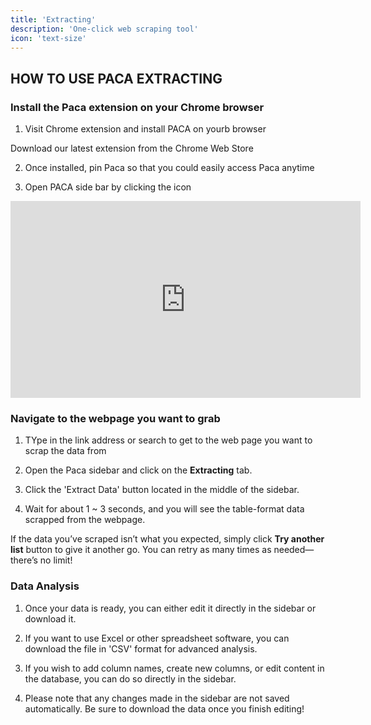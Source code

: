 ```yaml
---
title: 'Extracting'
description: 'One-click web scraping tool'
icon: 'text-size'
---
```



## HOW TO USE PACA EXTRACTING

### Install the Paca extension on your Chrome browser

1. Visit Chrome extension and install PACA on yourb browser

<CardGroup cols={2}>
  <Card
    title="Install here"
    icon="download"
    href="https://chromewebstore.google.com/detail/paca-gpt-powered-web-scra/gpnieenphjbjcpcdnjhnipckcldebjdf?ref=mintlify"
  >
    Download our latest extension from the Chrome Web Store
  </Card>

</CardGroup>

2. Once installed, pin Paca so that you could easily access Paca anytime 

3. Open PACA side bar by clicking the icon 


<iframe
  width="560"
  height="315"
  src="https://www.youtube.com/watch?v=_z2Lrxyd5xI"
  title="YouTube video player"
  frameBorder="0"
  allow="accelerometer; autoplay; clipboard-write; encrypted-media; gyroscope; picture-in-picture"
  allowFullScreen
  style={{ width: '100%', borderRadius: '0.5rem' }}
></iframe>

<br />


### Navigate to the webpage you want to grab

1. TYpe in the link address or search to get to the web page you want to scrap the data from

2. Open the Paca sidebar and click on the **Extracting** tab.

3. Click the 'Extract Data' button located in the middle of the sidebar.

4. Wait for about 1 ~ 3 seconds, and you will see the table-format data scrapped from the webpage. 

<Tip>

If the data you’ve scraped isn’t what you expected, simply click **Try another list** button to give it another go. You can retry as many times as needed—there’s no limit!

</Tip>

### Data Analysis 

1. Once your data is ready, you can either edit it directly in the sidebar or download it.

2. If you want to use Excel or other spreadsheet software, you can download the file in 'CSV' format for advanced analysis.

3. If you wish to add column names, create new columns, or edit content in the database, you can do so directly in the sidebar.

4. Please note that any changes made in the sidebar are not saved automatically. Be sure to download the data once you finish editing!


